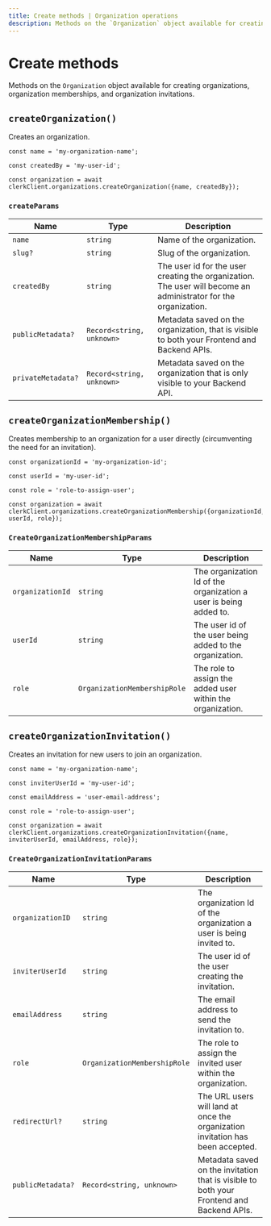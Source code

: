 ```yaml
---
title: Create methods | Organization operations
description: Methods on the `Organization` object available for creating organizations, organization memberships, and organization invitations.
---
```


# Create methods

Methods on the `Organization` object available for creating organizations, organization memberships, and organization invitations.

## `createOrganization()`

Creates an organization.

```tsx
const name = 'my-organization-name';

const createdBy = 'my-user-id';

const organization = await clerkClient.organizations.createOrganization({name, createdBy});
```

### `createParams`

| Name | Type | Description |
| --- | --- | --- |
| `name` | `string` | Name of the organization. |
| `slug?` | `string`	 | Slug of the organization. |
| `createdBy`	| `string` | The user id for the user creating the organization. The user will become an administrator for the organization. |
| `publicMetadata?` | `Record<string, unknown>` | Metadata saved on the organization, that is visible to both your Frontend and Backend APIs. |
| `privateMetadata?`	| `Record<string, unknown>` | Metadata saved on the organization that is only visible to your Backend API. |

## `createOrganizationMembership()` 

Creates membership to an organization for a user directly (circumventing the need for an invitation).

```tsx
const organizationId = 'my-organization-id';

const userId = 'my-user-id';

const role = 'role-to-assign-user';

const organization = await clerkClient.organizations.createOrganizationMembership({organizationId, userId, role});
```

### `CreateOrganizationMembershipParams`

| Name | Type | Description |
| --- | --- | --- |
| `organizationId` | `string` | The organization Id of the organization a user is being added to. |
| `userId` | `string` | The user id of the user being added to the organization. |
| `role` | `OrganizationMembershipRole` | The role to assign the added user within the organization. |

## `createOrganizationInvitation() `

Creates an invitation for new users to join an organization.

```tsx
const name = 'my-organization-name';

const inviterUserId = 'my-user-id';

const emailAddress = 'user-email-address';

const role = 'role-to-assign-user';

const organization = await clerkClient.organizations.createOrganizationInvitation({name, inviterUserId, emailAddress, role});
```

### `CreateOrganizationInvitationParams`

| Name | Type | Description |
| --- | --- | --- |
| `organizationID` | `string` | The organization Id of the organization a user is being invited to. |
| `inviterUserId`	| `string` | The user id of the user creating the invitation. |
| `emailAddress` | `string` | The email address to send the invitation to. |
| `role` | `OrganizationMembershipRole` | The role to assign the invited user within the organization. |
| `redirectUrl?`	| `string` | The URL users will land at once the organization invitation has been accepted. | 
| `publicMetadata?` | `Record<string, unknown>` | Metadata saved on the invitation that is visible to both your Frontend and Backend APIs. | 